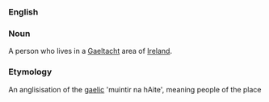 ===English===

===Noun===
A person who lives in a [[Gaeltacht]] area of [[Ireland]]. 

===Etymology===
An anglisisation of the [[gaelic]] 'muintir na hAite', meaning people of the place

{{rfc}}